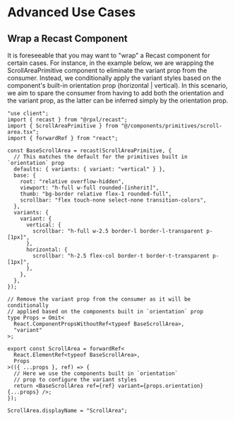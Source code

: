 # Advanced Use Cases

## Wrap a Recast Component

It is foreseeable that you may want to "wrap" a Recast component for certain
cases. For instance, in the example below, we are wrapping the
ScrollAreaPrimitive component to eliminate the variant prop from the consumer.
Instead, we conditionally apply the variant styles based on the component's
built-in orientation prop (horizontal | vertical). In this scenario, we aim to
spare the consumer from having to add both the orientation and the variant prop,
as the latter can be inferred simply by the orientation prop.

```tsx copy showLineNumbers filename="components/ui/scroll-area.tsx"
"use client";
import { recast } from "@rpxl/recast";
import { ScrollAreaPrimitive } from "@/components/primitives/scroll-area.tsx";
import { forwardRef } from "react";

const BaseScrollArea = recast(ScrollAreaPrimitive, {
  // This matches the default for the primitives built in `orientation` prop
  defaults: { variants: { variant: "vertical" } },
  base: {
    root: "relative overflow-hidden",
    viewport: "h-full w-full rounded-[inherit]",
    thumb: "bg-border relative flex-1 rounded-full",
    scrollbar: "flex touch-none select-none transition-colors",
  },
  variants: {
    variant: {
      vertical: {
        scrollbar: "h-full w-2.5 border-l border-l-transparent p-[1px]",
      },
      horizontal: {
        scrollbar: "h-2.5 flex-col border-t border-t-transparent p-[1px]",
      },
    },
  },
});

// Remove the variant prop from the consumer as it will be conditionally
// applied based on the components built in `orientation` prop
type Props = Omit<
  React.ComponentPropsWithoutRef<typeof BaseScrollArea>,
  "variant"
>;

export const ScrollArea = forwardRef<
  React.ElementRef<typeof BaseScrollArea>,
  Props
>(({ ...props }, ref) => {
  // Here we use the components built in `orientation`
  // prop to configure the variant styles
  return <BaseScrollArea ref={ref} variant={props.orientation} {...props} />;
});

ScrollArea.displayName = "ScrollArea";
```
